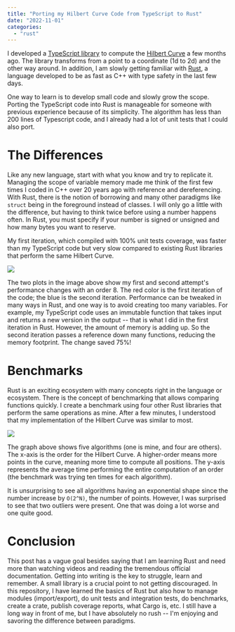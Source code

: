 ---
title: "Porting my Hilbert Curve Code from TypeScript to Rust"
date: "2022-11-01"
categories:
  - "rust"
---

I developed a [TypeScript library](https://github.com/MrDesjardins/hilbert-curve-ts) to compute the [Hilbert Curve](https://en.wikipedia.org/wiki/Hilbert_curve) a few months ago. The library transforms from a point to a coordinate (1d to 2d) and the other way around. In addition, I am slowly getting familiar with [Rust](https://en.wikipedia.org/wiki/Rust_(programming_language)), a language developed to be as fast as C++ with type safety in the last few days.

One way to learn is to develop small code and slowly grow the scope. Porting the TypeScript code into Rust is manageable for someone with previous experience because of its simplicity. The algorithm has less than 200 lines of Typescript code, and I already had a lot of unit tests that I could also port.

# The Differences

Like any new language, start with what you know and try to replicate it. Managing the scope of variable memory made me think of the first few times I coded in C++ over 20 years ago with reference and dereferencing. With Rust, there is the notion of borrowing and many other paradigms like `struct` being in the foreground instead of classes. I will only go a little with the difference, but having to think twice before using a number happens often. In Rust, you must specify if your number is signed or unsigned and how many bytes you want to reserve.

My first iteration, which compiled with 100% unit tests coverage, was faster than my TypeScript code but very slow compared to existing Rust libraries that perform the same Hilbert Curve.

![](./images/rust_comparison_improvement_order8.png)

The two plots in the image above show my first and second attempt's performance changes with an order 8. The red color is the first iteration of the code; the blue is the second iteration. Performance can be tweaked in many ways in Rust, and one way is to avoid creating too many variables. For example, my TypeScript code uses an immutable function that takes input and returns a new version in the output -- that is what I did in the first iteration in Rust. However, the amount of memory is adding up. So the second iteration passes a reference down many functions, reducing the memory footprint. The change saved 75%!

# Benchmarks

Rust is an exciting ecosystem with many concepts right in the language or ecosystem. There is the concept of benchmarking that allows comparing functions quickly. I create a benchmark using four other Rust libraries that perform the same operations as mine. After a few minutes, I understood that my implementation of the Hilbert Curve was similar to most.

![](./images/rust_comparison_algos.png)

The graph above shows five algorithms (one is mine, and four are others). The x-axis is the order for the Hilbert Curve. A higher-order means more points in the curve, meaning more time to compute all positions. The y-axis represents the average time performing the entire computation of an order (the benchmark was trying ten times for each algorithm).

It is unsurprising to see all algorithms having an exponential shape since the number increase by `O(2^N)`, the number of points. However, I was surprised to see that two outliers were present. One that was doing a lot worse and one quite good.

# Conclusion

This post has a vague goal besides saying that I am learning Rust and need more than watching videos and reading the tremendous official documentation. Getting into writing is the key to struggle, learn and remember. A small library is a crucial point to not getting discouraged. In this repository, I have learned the basics of Rust but also how to manage modules (import/export), do unit tests and integration tests, do benchmarks, create a crate, publish coverage reports, what Cargo is, etc. I still have a long way in front of me, but I have absolutely no rush -- I'm enjoying and savoring the difference between paradigms.

